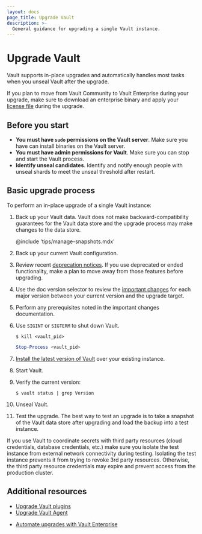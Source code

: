 ```yaml
---
layout: docs
page_title: Upgrade Vault
description: >-
  General guidance for upgrading a single Vault instance.
---
```


# Upgrade Vault

Vault supports in-place upgrades and automatically handles most tasks when you
unseal Vault after the upgrade.

<Tip title="Upgrading from Community to Enterprise edition">

  If you plan to move from Vault Community to Vault Enterprise during your
  upgrade, make sure to download an enterprise binary and apply your
  [license file](/vault/api-docs/system/license#install-license) during the
  upgrade.

</Tip>

## Before you start

- **You must have `sudo` permissions on the Vault server**. Make sure you have
  can install binaries on the Vault server.
- **You must have admin permissions for Vault**. Make sure you can stop and 
  start the Vault process.
- **Identify unseal candidates**. Identify and notify enough people with unseal
  shards to meet the unseal threshold after restart.

## Basic upgrade process

To perform an in-place upgrade of a single Vault instance:

1. Back up your Vault data. Vault does not make backward-compatibility
   guarantees for the Vault data store and the upgrade process may make changes
   to the data store.

   @include 'tips/manage-snapshots.mdx'

1. Back up your current Vault configuration.

1. Review recent [deprecation notices](/vault/docs/updates/deprecation). If you
   use deprecated or ended functionality, make a plan to move away from those
   features before upgrading.

1. Use the doc version selector to review the
   [important changes](/vault/docs/updates/important-changes) for each major
   version between your current version and the upgrade target.

1. Perform any prerequisites noted in the important changes documentation.

1. Use `SIGINT` or `SIGTERM` to shut down Vault.

    <Tabs>
    
    <Tab heading="Bash">

    ```shell-session
    $ kill <vault_pid>
    ```
    
    </Tab>
    
    <Tab heading="Powershell">
    
    ```powershell
    Stop-Process <vault_pid>
    ```

    </Tab>
    
    </Tabs>

1. [Install the latest version of Vault](/vault/docs/get-vault) over your
   existing instance.

1. Start Vault.

1. Verify the current version:

    ```shell-session
    $ vault status | grep Version
    ```

1. Unseal Vault.

1. Test the upgrade. The best way to test an upgrade is to take a snapshot of
   the Vault data store after upgrading and load the backup into a test instance.
   
<Warning title="Isolate your test instance">

If you use Vault to coordinate secrets with third party resources (cloud
credentials, database credentials, etc.) make sure you isolate the test
instance from external network connectivity during testing. Isolating the test
instance prevents it from trying to revoke 3rd party resources. Otherwise, the
third party resource credentials may expire and prevent access from the
production cluster.

</Warning>


## Additional resources

<Tabs>

<Tab heading="Guides">

- [Upgrade Vault plugins](/vault/docs/plugins/upgrade/)
- [Upgrade Vault Agent](/vault/docs/agent-and-proxy/upgrade)

</Tab>

<Tab heading="Tutorials">

- [Automate upgrades with Vault Enterprise](/vault/tutorials/raft/raft-upgrade-automation)

</Tab>

</Tabs>
